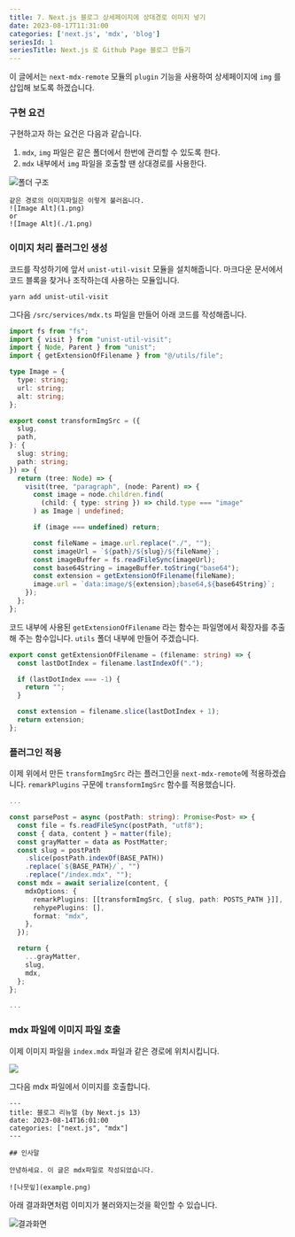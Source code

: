 ```yaml
---
title: 7. Next.js 블로그 상세페이지에 상대경로 이미지 넣기
date: 2023-08-17T11:31:00
categories: ['next.js', 'mdx', 'blog']
seriesId: 1
seriesTitle: Next.js 로 Github Page 블로그 만들기
---
```


이 글에서는 `next-mdx-remote` 모듈의 `plugin` 기능을 사용하여 상세페이지에 `img` 를 삽입해 보도록 하겠습니다.

### 구현 요건

구현하고자 하는 요건은 다음과 같습니다.

1. `mdx`, `img` 파일은 같은 폴더에서 한번에 관리할 수 있도록 한다.
2. `mdx` 내부에서 `img` 파일을 호출할 땐 상대경로를 사용한다.

![폴더 구조](1.png)

```md:example.mdx
같은 경로의 이미지파일은 이렇게 불러옵니다.
![Image Alt](1.png)
or
![Image Alt](./1.png)
```

### 이미지 처리 플러그인 생성

코드를 작성하기에 앞서 `unist-util-visit` 모듈을 설치해줍니다.
마크다운 문서에서 코드 블록을 찾거나 조작하는데 사용하는 모듈입니다.

```
yarn add unist-util-visit
```

그다음 `/src/services/mdx.ts` 파일을 만들어 아래 코드를 작성해줍니다.

```ts:/src/services/mdx.ts
import fs from "fs";
import { visit } from "unist-util-visit";
import { Node, Parent } from "unist";
import { getExtensionOfFilename } from "@/utils/file";

type Image = {
  type: string;
  url: string;
  alt: string;
};

export const transformImgSrc = ({
  slug,
  path,
}: {
  slug: string;
  path: string;
}) => {
  return (tree: Node) => {
    visit(tree, "paragraph", (node: Parent) => {
      const image = node.children.find(
        (child: { type: string }) => child.type === "image"
      ) as Image | undefined;

      if (image === undefined) return;

      const fileName = image.url.replace("./", "");
      const imageUrl = `${path}/${slug}/${fileName}`;
      const imageBuffer = fs.readFileSync(imageUrl);
      const base64String = imageBuffer.toString("base64");
      const extension = getExtensionOfFilename(fileName);
      image.url = `data:image/${extension};base64,${base64String}`;
    });
  };
};
```

코드 내부에 사용된 `getExtensionOfFilename` 라는 함수는 파일명에서 확장자를 추출해 주는 함수입니다.
`utils` 폴더 내부에 만들어 주겠습니다.

```ts:/src/utils/file.ts
export const getExtensionOfFilename = (filename: string) => {
  const lastDotIndex = filename.lastIndexOf(".");

  if (lastDotIndex === -1) {
    return "";
  }

  const extension = filename.slice(lastDotIndex + 1);
  return extension;
};
```

### 플러그인 적용

이제 위에서 만든 `transformImgSrc` 라는 플러그인을 `next-mdx-remote`에 적용하겠습니다.
`remarkPlugins` 구문에 `transformImgSrc` 함수를 적용했습니다.

```ts:/src/services/post.ts
...

const parsePost = async (postPath: string): Promise<Post> => {
  const file = fs.readFileSync(postPath, "utf8");
  const { data, content } = matter(file);
  const grayMatter = data as PostMatter;
  const slug = postPath
    .slice(postPath.indexOf(BASE_PATH))
    .replace(`${BASE_PATH}/`, "")
    .replace("/index.mdx", "");
  const mdx = await serialize(content, {
    mdxOptions: {
      remarkPlugins: [[transformImgSrc, { slug, path: POSTS_PATH }]],
      rehypePlugins: [],
      format: "mdx",
    },
  });

  return {
    ...grayMatter,
    slug,
    mdx,
  };
};

...
```

### mdx 파일에 이미지 파일 호출

이제 이미지 파일을 `index.mdx` 파일과 같은 경로에 위치시킵니다.

![](2.png)

그다음 mdx 파일에서 이미지를 호출합니다.

```md:/contents/posts/1/index.mdx
---
title: 블로그 리뉴얼 (by Next.js 13)
date: 2023-08-14T16:01:00
categories: ["next.js", "mdx"]
---

## 인사말

안녕하세요. 이 글은 mdx파일로 작성되었습니다.

![나뭇잎](example.png)
```

아래 결과화면처럼 이미지가 불러와지는것을 확인할 수 있습니다.

![결과화면](3.png)
